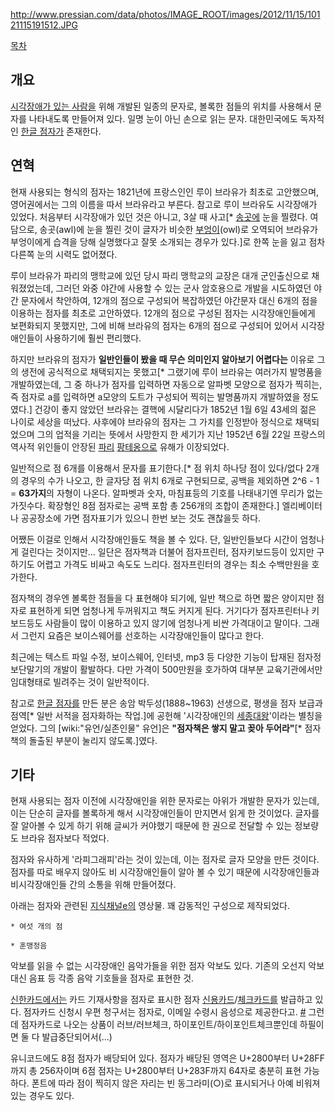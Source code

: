 http://www.pressian.com/data/photos/IMAGE_ROOT/images/2012/11/15/10121115191512.JPG

[[목차]]
== 개요 ==
[[시각장애인|시각장애가 있는 사람]]을 위해 개발된 일종의 문자로, 볼록한 점들의 위치를 사용해서 문자를 나타내도록 만들어져 있다. 일명 눈이 아닌 손으로 읽는 문자. 
대한민국에도 독자적인 [[한글 점자]]가 존재한다.

== 연혁 == 
현재 사용되는 형식의 점자는 1821년에 프랑스인인 루이 브라유가 최초로 고안했으며, 영어권에서는 그의 이름을 따서 브라유라고 부른다. 참고로 루이 브라유도 시각장애가 있었다. 처음부터 시각장애가 있던 것은 아니고, 3살 때 사고[* [[송곳]]에 눈을 찔렸다. 여담으로, 송곳(awl)에 눈을 찔린 것이 글자가 비슷한 [[부엉이]](owl)로 오역되어 브라유가 부엉이에게 습격을 당해 실명했다고 잘못 소개되는 경우가 있다.]로 한쪽 눈을 잃고 점차 다른쪽 눈의 시력도 없어졌다. 

루이 브라유가 파리의 맹학교에 있던 당시 파리 맹학교의 교장은 대개 군인출신으로 채워졌었는데, 그러던 와중 야간에 사용할 수 있는 군사 암호용으로 개발을 시도하였던 야간 문자에서 착안하여, 12개의 점으로 구성되어 복잡하였던 야간문자 대신 6개의 점을 이용하는 점자를 최초로 고안하였다. 12개의 점으로 구성된 점자는 시각장애인들에게 보편화되지 못했지만, 그에 비해 브라유의 점자는 6개의 점으로 구성되어 있어서 시각장애인들이 사용하기에 훨씬 편리했다. 

하지만 브라유의 점자가 '''일반인들이 봤을 때 무슨 의미인지 알아보기 어렵다는''' 이유로 그의 생전에 공식적으로 채택되지는 못했고[* 그랬기에 루이 브라유는 여러가지 발명품을 개발하였는데, 그 중 하나가 점자를 입력하면 자동으로 알파벳 모양으로 점자가 찍히는, 즉 점자로 a를 입력하면 a모양의 도트가 구성되어 찍히는 발명품까지 개발하였을 정도였다.] 건강이 좋지 않았던 브라유는 결핵에 시달리다가 1852년 1월 6일 43세의 젊은 나이로 세상을 떠났다. 사후에야 브라유의 점자는 그 가치를 인정받아 정식으로 채택되었으며 그의 업적을 기리는 뜻에서 사망한지 한 세기가 지난 1952년 6월 22일 프랑스의 역사적 위인들이 안장된 [[파리]] [[팡테옹]]으로 유해가 이장되었다.   

일반적으로 점 6개를 이용해서 문자를 표기한다.[* 점 위치 하나당 점이 있다/없다 2개의 경우의 수가 나오고, 한 글자당 점 위치 6개로 구현되므로, 공백을 제외하면 2^6 - 1 = '''63가지'''의 자형이 나온다. 알파벳과 숫자, 마침표등의 기호를 나태내기엔 무리가 없는 가짓수다. 확장형인 8점 점자로는 공백 포함 총 256개의 조합이 존재한다.] 엘리베이터나 공공장소에 가면 점자표기가 있으니 한번 보는 것도 괜찮을듯 하다.

어쨌든 이걸로 인해서 시각장애인들도 책을 볼 수 있다. 단, 일반인들보다 시간이 엄청나게 걸린다는 것이지만... 일단은 점자책과 더불어 점자프린터, 점자키보드등이 있지만 구하기도 어렵고 가격도 비싸고 속도도 느리다. 점자프린터의 경우는 최소 수백만원을 호가한다.

점자책의 경우엔 볼록한 점들을 다 표현해야 되기에, 일반 책으로 하면 짧은 양이지만 점자로 표현하게 되면 엄청나게 두꺼워지고 책도 커지게 된다. 거기다가 점자프린터나 키보드등도 사람들이 많이 이용하고 있지 않기에 엄청나게 비싼 가격대이고 말이다. 그래서 그런지 요즘은 보이스웨어를 선호하는 시각장애인들이 많다고 한다.

최근에는 텍스트 파일 수정, 보이스웨어, 인터넷, mp3 등 다양한 기능이 탑재된 점자정보단말기의 개발이 활발하다. 다만 가격이 500만원을 호가하여 대부분 교육기관에서만 임대형태로 빌려주는 것이 일반적이다.
 
참고로 [[한글 점자]]를 만든 분은 송암 박두성(1888~1963) 선생으로, 평생을 점자 보급과 점역[* 일반 서적을 점자화하는 작업.]에 공헌해 '시각장애인의 [[세종대왕]]'이라는 별칭을 얻었다. 그의 [wiki:"유언/실존인물" 유언]은 '''"점자책은 쌓지 말고 꽂아 두어라"'''[* 점자책의 돌출된 부분이 눌리지 않도록.]였다. 

== 기타 ==
현재 사용되는 점자 이전에 시각장애인을 위한 문자로는 아위가 개발한 문자가 있는데, 이는 단순히 글자를 볼록하게 해서 시각장애인들이 만지면서 읽게 한 것이었다. 글자를 잘 알아볼 수 있게 하기 위해 글씨가 커야했기 때문에 한 권으로 전달할 수 있는 정보량도 브라유 점자보다 적었다.

점자와 유사하게 '라피그래피'라는 것이 있는데, 이는 점자로 글자 모양을 만든 것이다. 점자를 따로 배우지 않아도 비 시각장애인들이 알아 볼 수 있기 때문에 시각장애인들과 비시각장애인들 간의 소통을 위해 만들어졌다.

아래는 점자와 관련된 [[지식채널e]]의 영상물. 꽤 감동적인 구성으로 제작되었다.

 * 여섯 개의 점
{{{#!html
<iframe width="425" height="349" src="http://www.youtube.com/embed/o19MT6nQ7aA" frameborder="0" allowfullscreen></iframe>}}}

 * 훈맹정음
{{{#!html
<iframe width="425" height="349" src="http://www.youtube.com/embed/oqPi05sj7iA?feature=player_detailpage" frameborder="0" allowfullscreen></iframe>}}}

악보를 읽을 수 없는 시각장애인 음악가들을 위한 점자 악보도 있다. 기존의 오선지 악보 대신 음표 등 각종 음악 기호들을 점자로 표현한 것. 

[[신한카드]]에서는 카드 기재사항을 점자로 표시한 점자 [[신용카드]]/[[체크카드]]를 발급하고 있다. 점자카드 신청시 우편 청구서는 점자로, 이메일 수령시 음성으로 제공한다고. [https://www.shinhancard.com/conts/person/news/1196286_14531.jsp #] 그런데 점자카드로 나오는 상품이 러브/러브체크, 하이포인트/하이포인트체크뿐인데 하필이면 둘 다 발급중단되어서(...)

유니코드에도 8점 점자가 배당되어 있다. 점자가 배당된 영역은 U+2800부터 U+28FF까지 총 256자이며 6점 점자는 U+2800부터 U+283F까지 64자로 충분히 표현 가능하다. 폰트에 따라 점이 찍히지 않은 자리는 빈 동그라미(○)로 표시되거나 아예 비워져 있는 경우도 있다.
